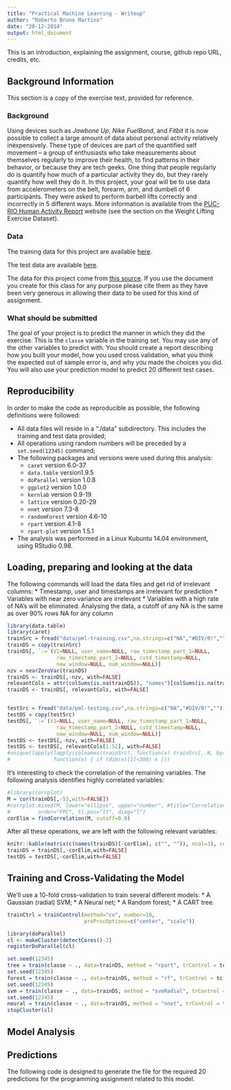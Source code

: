 ```yaml
---
title: "Practical Machine Learning - Writeup"
author: "Roberto Bruno Martins"
date: "20-12-2014"
output: html_document
---
```


This is an introduction, explaining the assignment, course, github repo URL, credits, etc.

## Background Information

This section is a copy of the exercise text, provided for reference.

### Background

Using devices such as *Jawbone Up*, *Nike FuelBand*, and *Fitbit* it is now possible to collect a large amount of data about personal activity relatively inexpensively. These type of devices are part of the quantified self movement – a group of enthusiasts who take measurements about themselves regularly to improve their health, to find patterns in their behavior, or because they are tech geeks. One thing that people regularly do is quantify how much of a particular activity they do, but they rarely quantify how well they do it. In this project, your goal will be to use data from accelerometers on the belt, forearm, arm, and dumbell of 6 participants. They were asked to perform barbell lifts correctly and incorrectly in 5 different ways. More information is available from the [PUC-RIO Human Activity Report](http://groupware.les.inf.puc-rio.br/har) website (see the section on the Weight Lifting Exercise Dataset). 

### Data

The training data for this project are available [here](https://d396qusza40orc.cloudfront.net/predmachlearn/pml-training.csv).

The test data are available [here](https://d396qusza40orc.cloudfront.net/predmachlearn/pml-testing.csv).

The data for this project come from [this source](http://groupware.les.inf.puc-rio.br/har). If you use the document you create for this class for any purpose please cite them as they have been very generous in allowing their data to be used for this kind of assignment. 

### What should be submitted

The goal of your project is to predict the manner in which they did the exercise. This is the `classe` variable in the training set. You may use any of the other variables to predict with. You should create a report describing how you built your model, how you used cross validation, what you think the expected out of sample error is, and why you made the choices you did. You will also use your prediction model to predict 20 different test cases. 

## Reproducibility

In order to make the code as reproducible as possible, the following definitions were followed:

* All data files will reside in a "./data" subdirectory. This includes the training and test data provided;
* All operations using random numbers will be preceded by a `set.seed(12345)` command;
* The following packages and versions were used during this analysis:
    + `caret` version 6.0-37
    + `data.table` version1.9.5
    + `doParallel` version 1.0.8
    + `ggplot2` version 1.0.0
    + `kernlab` version 0.9-19
    + `lattice` version 0.20-29
    + `nnet` version 7.3-8
    + `randomForest` version 4.6-10
    + `rpart` version 4.1-8
    + `rpart-plot` version 1.5.1

* The analysis was performed in a Linux Kubuntu 14.04 environment, using RStudio 0.98.

## Loading, preparing and looking at the data

The following commands will load the data files and get rid of irrelevant columns:
* Timestamp, user and timestamps are irrelevant for prediction
* Variables with near zero variance are irrelevant
* Variables with a high rate of NA's will be eliminated. Analysing the data, a 
cutoff of any NA is the same as over 90% rows NA for any column

```r
library(data.table)
library(caret)
trainSrc = fread("data/pml-training.csv",na.strings=c("NA","#DIV/0!",""))
trainDS = copy(trainSrc)
trainDS[, `:=`(V1=NULL, user_name=NULL, raw_timestamp_part_1=NULL,
                raw_timestamp_part_2=NULL, cvtd_timestamp=NULL,
                new_window=NULL, num_window=NULL)]
nzv = nearZeroVar(trainDS)
trainDS <- trainDS[,-nzv, with=FALSE]
relevantCols = attr(colSums(is.na(trainDS)), "names")[colSums(is.na(trainDS)) == 0]
trainDS <- trainDS[, relevantCols, with=FALSE]


testSrc = fread("data/pml-testing.csv",na.strings=c("NA","#DIV/0!",""))
testDS = copy(testSrc)
testDS[, `:=`(V1=NULL, user_name=NULL, raw_timestamp_part_1=NULL,
                raw_timestamp_part_2=NULL, cvtd_timestamp=NULL,
                new_window=NULL, num_window=NULL)]
testDS <- testDS[,-nzv, with=FALSE]
testDS <- testDS[, relevantCols[1:52], with=FALSE]
#unique(lapply(lapply(colnames(trainSrc), function(x) trainSrc[,.N, by=x]),
#              function(x) { if (dim(x)[1]<300) x }))
```

It's interesting to check the correlation of the remaining variables. The following analysis identifies highly correlated variables:

```r
#library(corrplot)
M = cor(trainDS[,-53,with=FALSE])
#corrplot.mixed(M, lower="ellipse", upper="number", #title="Correlation Matrix",
#         order="FPC", tl.pos="lt", diag="l")
corElim = findCorrelation(M, cutoff=0.9)
```

After all these operations, we are left with the following relevant variables:
```r
knitr::kable(matrix(c(names(trainDS)[-corElim], c("", "")), ncol=3), col.names = rep("Variables", 3))
trainDS = trainDS[,-corElim,with=FALSE]
testDS = testDS[,-corElim,with=FALSE]
```

## Training and Cross-Validating the Model

We'll use a 10-fold cross-validation to train several different models:
* A Gaussian (radial) SVM;
* A Neural net;
* A Random forest;
* A CART tree.

```r
trainCtrl = trainControl(method="cv", number=10, 
                         preProcOptions=c("center", "scale"))

library(doParallel)
cl <- makeCluster(detectCores()-2)
registerDoParallel(cl)

set.seed(12345)
tree = train(classe ~ ., data=trainDS, method = "rpart", trControl = tc)
set.seed(12345)
forest = train(classe ~ ., data=trainDS, method = "rf", trControl = tc)
set.seed(12345)
svm = train(classe ~ ., data=trainDS, method = "svmRadial", trControl = tc)
set.seed(12345)
neural = train(classe ~ ., data=trainDS, method = "nnet", trControl = tc, size=45)
stopCluster(cl)
```

## Model Analysis

## Predictions

The following code is designed to generate the file for the required 20 predictions for the programming assignment related to this model. 